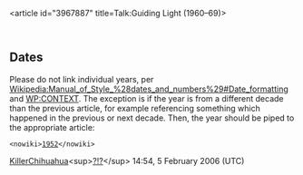 <article id="3967887" title=Talk:Guiding Light (1960–69)>
	<talkpage id="3967887" title="Talk:Guiding Light (1960–69)">
{{oldafdfull| date = 14 October 2011 (UTC) | result = '''keep''' | page = History of Guiding Light }}
{{WikiProjectBannerShell|1=
{{WikiProject Television| class=stub }}
{{WikiProject Soap Operas| class=stub }}
{{Old prod full
| nomreason= 
| 2nd=       
| 2nddate= 
| con=       Casanova88
| conreason= Added reasoning in opposition for deletion...will edit later. Articles must never have PROD or deletion tags placed again.}}
}}

==Dates==
Please do not link individual years, per [[Wikipedia:Manual_of_Style_%28dates_and_numbers%29#Date_formatting]] and [[WP:CONTEXT]]. The exception is if the year is from a different decade than the previous article, for example referencing something which happened in the previous or next decade. Then, the year should be piped to the appropriate article:
 &lt;nowiki&gt;[[Guiding Light (1950-1959)|1952]]&lt;/nowiki&gt;
[[User:KillerChihuahua|KillerChihuahua]]&lt;sup&gt;[[User talk:KillerChihuahua|?!?]]&lt;/sup&gt; 14:54, 5 February 2006 (UTC)
	</talkpage>
</article>